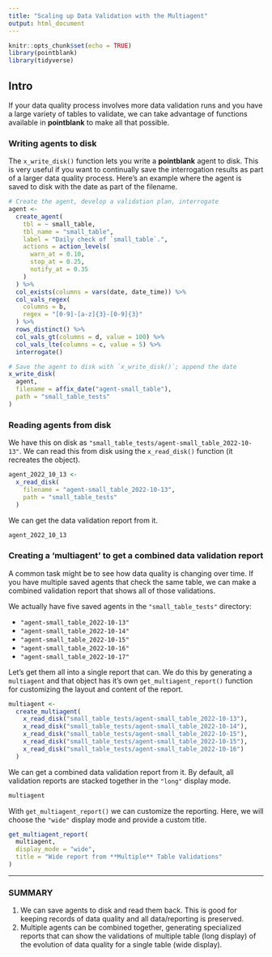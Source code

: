 ```yaml
---
title: "Scaling up Data Validation with the Multiagent"
output: html_document
---
```


```r
knitr::opts_chunk$set(echo = TRUE)
library(pointblank)
library(tidyverse)
```

## Intro

If your data quality process involves more data validation runs and you have a large variety of tables to validate, we can take advantage of functions available in **pointblank** to make all that possible.

### Writing agents to disk

The `x_write_disk()` function lets you write a **pointblank** agent to disk. This is very useful if you want to continually save the interrogation results as part of a larger data quality process. Here's an example where the agent is saved to disk with the date as part of the filename.

```r

# Create the agent, develop a validation plan, interrogate
agent <-
  create_agent(
    tbl = ~ small_table,
    tbl_name = "small_table",
    label = "Daily check of `small_table`.",
    actions = action_levels(
      warn_at = 0.10,
      stop_at = 0.25,
      notify_at = 0.35
    )
  ) %>%
  col_exists(columns = vars(date, date_time)) %>%
  col_vals_regex(
    columns = b,
    regex = "[0-9]-[a-z]{3}-[0-9]{3}"
  ) %>%
  rows_distinct() %>%
  col_vals_gt(columns = d, value = 100) %>%
  col_vals_lte(columns = c, value = 5) %>%
  interrogate()

# Save the agent to disk with `x_write_disk()`; append the date
x_write_disk(
  agent,
  filename = affix_date("agent-small_table"),
  path = "small_table_tests"
)
```

### Reading agents from disk

We have this on disk as `"small_table_tests/agent-small_table_2022-10-13"`. We can read this from disk using the `x_read_disk()` function (it recreates the object).

```r
agent_2022_10_13 <- 
  x_read_disk(
    filename = "agent-small_table_2022-10-13",
    path = "small_table_tests"
  )
```

We can get the data validation report from it.

```r
agent_2022_10_13
```

### Creating a 'multiagent' to get a combined data validation report

A common task might be to see how data quality is changing over time. If you have multiple saved agents that check the same table, we can make a combined validation report that shows all of those validations.

We actually have five saved agents in the `"small_table_tests"` directory:

- `"agent-small_table_2022-10-13"`
- `"agent-small_table_2022-10-14"`
- `"agent-small_table_2022-10-15"`
- `"agent-small_table_2022-10-16"`
- `"agent-small_table_2022-10-17"`

Let's get them all into a single report that can. We do this by generating a `multiagent` and that object has it's own `get_multiagent_report()` function for customizing the layout and content of the report.


```r
multiagent <- 
  create_multiagent(
    x_read_disk("small_table_tests/agent-small_table_2022-10-13"),
    x_read_disk("small_table_tests/agent-small_table_2022-10-14"),
    x_read_disk("small_table_tests/agent-small_table_2022-10-15"),
    x_read_disk("small_table_tests/agent-small_table_2022-10-15"),
    x_read_disk("small_table_tests/agent-small_table_2022-10-16")
  )
```

We can get a combined data validation report from it. By default, all validation reports are stacked together in the `"long"` display mode.

```r
multiagent
```

With `get_multiagent_report()` we can customize the reporting. Here, we will choose the `"wide"` display mode and provide a custom title.

```r
get_multiagent_report(
  multiagent,
  display_mode = "wide",
  title = "Wide report from **Multiple** Table Validations"
)
```

------

### SUMMARY

1. We can save agents to disk and read them back. This is good for keeping records of data quality and all data/reporting is preserved.
2. Multiple agents can be combined together, generating specialized reports that can show the validations of multiple table (long display) of the evolution of data quality for a single table (wide display).
